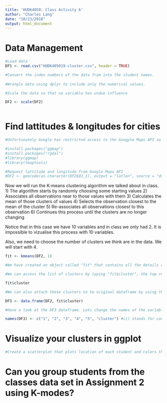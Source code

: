 ```yaml
---
title: 'HUDK4050: Class Activity 6'
author: "Charles Lang"
date: "10/23/2018"
output: html_document
---
```

# Data Management
```r
#Load data
DF1 <- read.csv("HUDK405019-cluster.csv", header = TRUE)

#Convert the index numbers of the data fram into the student names.
  
#Wrangle data using dplyr to include only the numerical values.

#Scale the data so that no variable has undue influence

DF2 <- scale(DF2)
 
```

# Find lattitudes & longitudes for cities
```r
#Unfortunately Google has restricted access to the Googple Maps API so the code below no longer works. Instead you have the lats and longs in your data.

#install.packages("ggmap")
#install.packages("rgdal")
#library(ggmap)
#library(tmaptools)

#Request lattitude and longitude from Google Maps API
#DF2 <- geocode(as.character(DF2$Q1_1), output = "latlon", source = "dsk")
```

Now we will run the K-means clustering algorithm we talked about in class. 
1) The algorithm starts by randomly choosing some starting values 
2) Associates all observations near to those values with them
3) Calculates the mean of those clusters of values
4) Selects the observation closest to the mean of the cluster
5) Re-associates all observations closest to this observation
6) Continues this process until the clusters are no longer changing

Notice that in this case we have 10 variables and in class we only had 2. It is impossible to vizualise this process with 10 variables.

Also, we need to choose the number of clusters we think are in the data. We will start with 4.

```r

fit <- kmeans(DF2, 1) 

#We have created an object called "fit" that contains all the details of our clustering including which observations belong to each cluster.

#We can access the list of clusters by typing "fit$cluster", the top row corresponds to the original order the rows were in. Notice we have deleted some rows.

fit$cluster

#We can also attach these clusters to te original dataframe by using the "data.frame" command to create a new data frame called K4.

DF3 <- data.frame(DF2, fit$cluster)

#Have a look at the DF3 dataframe. Lets change the names of the variables to make it more convenient with the names() command.

names(DF3) <- c("1", "2", "3", "4", "5", "cluster") #c() stands for concatonate and it creates a vector of anything, in this case a vector of names.

```

# Visualize your clusters in ggplot
```r
#Create a scatterplot that plots location of each student and colors the points according to their cluster 
```

# Can you group students from the classes data set in Assignment 2 using K-modes?

```r

```

